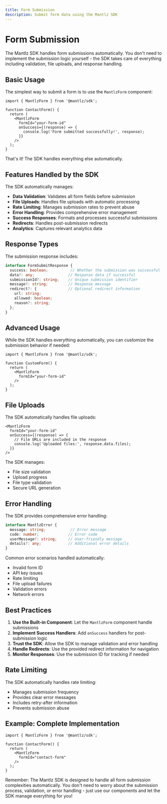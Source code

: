 ```yaml
---
title: Form Submission
description: Submit form data using the Mantlz SDK
---
```


# Form Submission

The Mantlz SDK handles form submissions automatically. You don't need to implement the submission logic yourself - the SDK takes care of everything including validation, file uploads, and response handling.

## Basic Usage

The simplest way to submit a form is to use the `MantlzForm` component:

```tsx
import { MantlzForm } from '@mantlz/sdk';

function ContactForm() {
  return (
    <MantlzForm
      formId="your-form-id"
      onSuccess={(response) => {
        console.log('Form submitted successfully!', response);
      }}
    />
  );
}
```

That's it! The SDK handles everything else automatically.

## Features Handled by the SDK

The SDK automatically manages:

- **Data Validation**: Validates all form fields before submission
- **File Uploads**: Handles file uploads with automatic processing
- **Rate Limiting**: Manages submission rates to prevent abuse
- **Error Handling**: Provides comprehensive error management
- **Success Responses**: Formats and processes successful submissions
- **Redirects**: Handles post-submission redirects
- **Analytics**: Captures relevant analytics data

## Response Types

The submission response includes:

```typescript
interface FormSubmitResponse {
  success: boolean;          // Whether the submission was successful
  data?: any;               // Response data if successful
  submissionId?: string;    // Unique submission identifier
  message?: string;         // Response message
  redirect?: {              // Optional redirect information
    url: string;
    allowed: boolean;
    reason?: string;
  };
}
```

## Advanced Usage

While the SDK handles everything automatically, you can customize the submission behavior if needed:

```tsx
import { MantlzForm } from '@mantlz/sdk';

function CustomForm() {
  return (
    <MantlzForm
      formId="your-form-id"
    />
  );
}
```

## File Uploads

The SDK automatically handles file uploads:

```tsx
<MantlzForm
  formId="your-form-id"
  onSuccess={(response) => {
    // File URLs are included in the response
    console.log('Uploaded files:', response.data.files);
  }}
/>
```

The SDK manages:
- File size validation
- Upload progress
- File type validation
- Secure URL generation

## Error Handling

The SDK provides comprehensive error handling:

```typescript
interface MantlzError {
  message: string;           // Error message
  code: number;             // Error code
  userMessage?: string;     // User-friendly message
  details?: any;            // Additional error details
}
```

Common error scenarios handled automatically:
- Invalid form ID
- API key issues
- Rate limiting
- File upload failures
- Validation errors
- Network errors

## Best Practices

1. **Use the Built-in Component**: Let the `MantlzForm` component handle submissions
2. **Implement Success Handlers**: Add `onSuccess` handlers for post-submission logic
3. **Trust the SDK**: Allow the SDK to manage validation and error handling
4. **Handle Redirects**: Use the provided redirect information for navigation
5. **Monitor Responses**: Use the submission ID for tracking if needed

## Rate Limiting

The SDK automatically handles rate limiting:
- Manages submission frequency
- Provides clear error messages
- Includes retry-after information
- Prevents submission abuse

## Example: Complete Implementation

```tsx
import { MantlzForm } from '@mantlz/sdk';

function ContactForm() {
  return (
    <MantlzForm
      formId="contact-form"
    />
  );
}
```

Remember: The Mantlz SDK is designed to handle all form submission complexities automatically. You don't need to worry about the submission process, validation, or error handling - just use our components and let the SDK manage everything for you! 